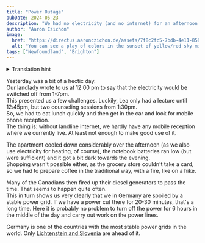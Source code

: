 ```yaml
---
title: "Power Outage"
pubDate: 2024-05-23
description: "We had no electricity (and no internet) for an afternoon."
author: "Aaron Czichon"
image:
  href: "https://directus.aaronczichon.de/assets/7f8c2fc5-7bdb-4e11-8588-d6dc6a116114.jpg?quality=70&width=1600"
  alt: "You can see a play of colors in the sunset of yellow/red sky mixed with clouds over an island in the background. In front of it the sea with a small iceberg and other rocks in the water."
tags: ["Newfoundland", "Brighton"]
---
```



<details>
  <summary>Translation hint</summary>
  We implemented the English version of this blog for you in June. We will publish
  all new blog entries also in English. Every entry before Jun 24th 2024 is automatically
  translated through DeepL. So please apologize if the translation is not perfect.
  If you want to read the original German entry, please switch to the German version
  of our blog.
</details>

Yesterday was a bit of a hectic day.  
Our landlady wrote to us at 12:00 pm to say that the electricity would be switched off from 1-7pm.  
This presented us a few challenges. Luckily, Lea only had a lecture until 12:45pm, but two counseling sessions from 1:30pm.  
So, we had to eat lunch quickly and then get in the car and look for mobile phone reception.  
The thing is: without landline internet, we hardly have any mobile reception where we currently live. At least not enough to make good use of it.

The apartment cooled down considerably over the afternoon (as we also use electricity for heating, of course), the notebook batteries ran low (but were sufficient) and it got a bit dark towards the evening.  
Shopping wasn't possible either, as the grocery store couldn't take a card, so we had to prepare coffee in the traditional way, with a fire, like on a hike.

<DirectusImage assetId="e2077a1f-9faa-4a89-aded-d5c6a5245163.jpg" />

Many of the Canadians then fired up their diesel generators to pass the time. That seems to happen quite often.  
This in turn shows us very clearly that we in Germany are spoiled by a stable power grid. If we have a power cut there for 20-30 minutes, that's a long time.
Here it is probably no problem to turn off the power for 6 hours in the middle of the day and carry out work on the power lines.

Germany is one of the countries with the most stable power grids in the world. Only [Lichtenstein and Slovenia](https://cubeconcepts.de/saidi-deutsches-stromnetz-weiterhin-stabil/) are ahead of it.
